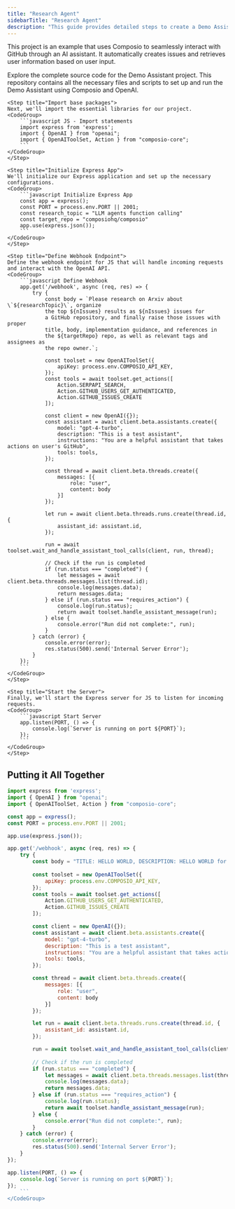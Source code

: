 ```yaml
---
title: "Research Agent"
sidebarTitle: "Research Agent"
description: "This guide provides detailed steps to create a Demo Assistant using Composio and OpenAI. You will build a system capable of interacting with GitHub to create issues and fetch user information."
---
```

This project is an example that uses Composio to seamlessly interact with GitHub through an AI assistant. It automatically creates issues and retrieves user information based on user input.




<Tabs>

<Tab title = "Javascript">
<Card color="#7bee0c" title="Research Agent GitHub Repository" icon="github" href="https://www.github.com/ComposioHQ/composio/blob/master/js/examples/openai/demo_assistant.mjs">
  Explore the complete source code for the Demo Assistant project. This repository contains all the necessary files and scripts to set up and run the Demo Assistant using Composio and OpenAI.
  <CardBody>
  </CardBody>
</Card>

<Steps>

    <Step title="Import base packages">
    Next, we'll import the essential libraries for our project.
    <CodeGroup>
        ```javascript JS - Import statements
        import express from 'express';
        import { OpenAI } from "openai";
        import { OpenAIToolSet, Action } from "composio-core";
        ```
    </CodeGroup>
    </Step>

    <Step title="Initialize Express App">
    We'll initialize our Express application and set up the necessary configurations.
    <CodeGroup>
        ```javascript Initialize Express App
        const app = express();
        const PORT = process.env.PORT || 2001;
        const research_topic = "LLM agents function calling"
        const target_repo = "composiohq/composio"
        app.use(express.json());
        ```
    </CodeGroup>
    </Step>

    <Step title="Define Webhook Endpoint">
    Define the webhook endpoint for JS that will handle incoming requests and interact with the OpenAI API.
    <CodeGroup>
        ```javascript Define Webhook
        app.get('/webhook', async (req, res) => {
            try {
                const body = `Please research on Arxiv about \`${researchTopic}\`, organize 
                the top ${nIssues} results as ${nIssues} issues for 
                a GitHub repository, and finally raise those issues with proper 
                title, body, implementation guidance, and references in 
                the ${targetRepo} repo, as well as relevant tags and assignees as 
                the repo owner.`;
                
                const toolset = new OpenAIToolSet({
                    apiKey: process.env.COMPOSIO_API_KEY,
                });
                const tools = await toolset.get_actions([
                    Action.SERPAPI_SEARCH,
                    Action.GITHUB_USERS_GET_AUTHENTICATED,
                    Action.GITHUB_ISSUES_CREATE
                ]);

                const client = new OpenAI({});
                const assistant = await client.beta.assistants.create({
                    model: "gpt-4-turbo",
                    description: "This is a test assistant",
                    instructions: "You are a helpful assistant that takes actions on user's GitHub",
                    tools: tools,
                });

                const thread = await client.beta.threads.create({
                    messages: [{
                        role: "user",
                        content: body
                    }]
                });

                let run = await client.beta.threads.runs.create(thread.id, {
                    assistant_id: assistant.id,
                });

                run = await toolset.wait_and_handle_assistant_tool_calls(client, run, thread);
                
                // Check if the run is completed
                if (run.status === "completed") {
                    let messages = await client.beta.threads.messages.list(thread.id);
                    console.log(messages.data);
                    return messages.data;
                } else if (run.status === "requires_action") {
                    console.log(run.status);
                    return await toolset.handle_assistant_message(run);
                } else {
                    console.error("Run did not complete:", run);
                }
            } catch (error) {
                console.error(error);
                res.status(500).send('Internal Server Error');
            }
        });
        ```
    </CodeGroup>
    </Step>

    <Step title="Start the Server">
    Finally, we'll start the Express server for JS to listen for incoming requests.
    <CodeGroup>
        ```javascript Start Server
        app.listen(PORT, () => {
            console.log(`Server is running on port ${PORT}`);
        });
        ```
    </CodeGroup>
    </Step>

</Steps>
</Tab>

</Tabs>















## Putting it All Together

<CodeGroup>

```javascript Javascript Final Code
import express from 'express';
import { OpenAI } from "openai";
import { OpenAIToolSet, Action } from "composio-core";

const app = express();
const PORT = process.env.PORT || 2001;

app.use(express.json());

app.get('/webhook', async (req, res) => {
    try {
        const body = "TITLE: HELLO WORLD, DESCRIPTION: HELLO WORLD for the repo - utkarsh-dixit/speedy";
        
        const toolset = new OpenAIToolSet({
            apiKey: process.env.COMPOSIO_API_KEY,
        });
        const tools = await toolset.get_actions([
            Action.GITHUB_USERS_GET_AUTHENTICATED,
            Action.GITHUB_ISSUES_CREATE
        ]);

        const client = new OpenAI({});
        const assistant = await client.beta.assistants.create({
            model: "gpt-4-turbo",
            description: "This is a test assistant",
            instructions: "You are a helpful assistant that takes actions on user's GitHub",
            tools: tools,
        });

        const thread = await client.beta.threads.create({
            messages: [{
                role: "user",
                content: body
            }]
        });

        let run = await client.beta.threads.runs.create(thread.id, {
            assistant_id: assistant.id,
        });

        run = await toolset.wait_and_handle_assistant_tool_calls(client, run, thread);
        
        // Check if the run is completed
        if (run.status === "completed") {
            let messages = await client.beta.threads.messages.list(thread.id);
            console.log(messages.data);
            return messages.data;
        } else if (run.status === "requires_action") {
            console.log(run.status);
            return await toolset.handle_assistant_message(run);
        } else {
            console.error("Run did not complete:", run);
        }
    } catch (error) {
        console.error(error);
        res.status(500).send('Internal Server Error');
    }
});

app.listen(PORT, () => {
    console.log(`Server is running on port ${PORT}`);
});
    ```
</CodeGroup>